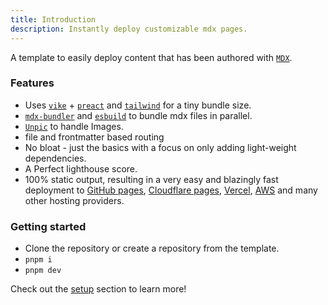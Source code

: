 ```yaml
---
title: Introduction
description: Instantly deploy customizable mdx pages.
---
```


A template to easily deploy content that has been authored with [`MDX`](https://mdxjs.com/).

### Features

- Uses [`vike`](https://vike.dev/) + [`preact`](https://preactjs.com/) and [`tailwind`](https://tailwindcss.com/) for a tiny bundle size.
- [`mdx-bundler`](https://github.com/kentcdodds/mdx-bundler) and [`esbuild`](https://esbuild.github.io/) to bundle mdx files in parallel.
- [`Unpic`](https://unpic.pics/) to handle Images.
- file and frontmatter based routing
- No bloat - just the basics with a focus on only adding light-weight dependencies.
- A Perfect lighthouse score.
- 100% static output, resulting in a very easy and blazingly fast deployment to [GitHub pages](https://pages.github.com/), [Cloudflare pages](https://pages.cloudflare.com/), [Vercel](https://vercel.com/), [AWS](https://aws.amazon.com/) and many other hosting providers.

### Getting started

- Clone the repository or create a repository from the template.
- `pnpm i`
- `pnpm dev`

Check out the [setup](/start/setup) section to learn more!

